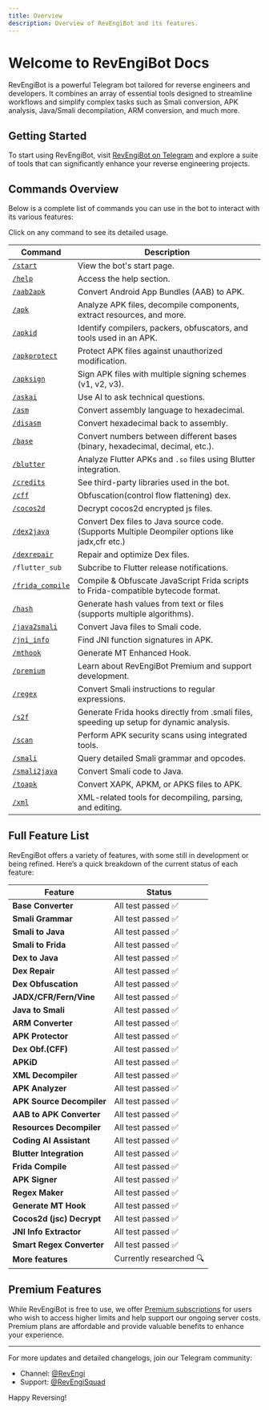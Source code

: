 ```yaml
---
title: Overview
description: Overview of RevEngiBot and its features.
---
```


# Welcome to RevEngiBot Docs

RevEngiBot is a powerful Telegram bot tailored for reverse engineers and developers. It combines an array of essential tools designed to streamline workflows and simplify complex tasks such as Smali conversion, APK analysis, Java/Smali decompilation, ARM conversion, and much more.

## Getting Started

To start using RevEngiBot, visit [RevEngiBot on Telegram](https://t.me/RevEngiBot) and explore a suite of tools that can significantly enhance your reverse engineering projects.

## Commands Overview

Below is a complete list of commands you can use in the bot to interact with its various features:

<Callout title="TIP">Click on any command to see its detailed usage.</Callout>

| Command                                            | Description                                                                                     |
| -------------------------------------------------- | ----------------------------------------------------------------------------------------------- |
| [`/start`](./docs/commands/#start)                 | View the bot's start page.                                                                      |
| [`/help`](./docs/commands/#help)                   | Access the help section.                                                                        |
| [`/aab2apk`](./docs/commands/#aab-to-apk)          | Convert Android App Bundles (AAB) to APK.                                                       |
| [`/apk`](./docs/commands/#apk)                     | Analyze APK files, decompile components, extract resources, and more.                           |
| [`/apkid` ](./docs/commands/#apkid)                | Identify compilers, packers, obfuscators, and tools used in an APK.                             |
| [`/apkprotect`](./docs/commands/#apkprotect)       | Protect APK files against unauthorized modification.                                            |
| [`/apksign`](./docs/commands/#apksign)             | Sign APK files with multiple signing schemes (v1, v2, v3).                                      |
| [`/askai`](./docs/commands/#askai)                 | Use AI to ask technical questions.                                                              |
| [`/asm`](./docs/commands/#asm)                     | Convert assembly language to hexadecimal.                                                       |
| [`/disasm`](./docs/commands/#disasm)               | Convert hexadecimal back to assembly.                                                           |
| [`/base`](./docs/commands/#base)                   | Convert numbers between different bases (binary, hexadecimal, decimal, etc.).                   |
| [`/blutter`](./docs/commands/#blutter)             | Analyze Flutter APKs and `.so` files using Blutter integration.                                 |
| [`/credits`](./docs/commands/#credits)             | See third-party libraries used in the bot.                                                      |
| [`/cff`](./docs/commands/#cff)                     | Obfuscation(control flow flattening) dex.                                                       |
| [`/cocos2d`](./docs/commands/#cocos2d)             | Decrypt cocos2d encrypted js files.                                                             |
| [`/dex2java`](./docs/commands/#dex2java)           | Convert Dex files to Java source code. (Supports Multiple Deompiler options like jadx,cfr etc.) |
| [`/dexrepair`](./docs/commands/#dex-repair)        | Repair and optimize Dex files.                                                                  |
| `/flutter_sub`                                     | Subcribe to Flutter release notifications.                                                      |
| [`/frida_compile`](./docs/commands/#frida_compile) | Compile & Obfuscate JavaScript Frida scripts to Frida-compatible bytecode format.               |
| [`/hash`](./docs/commands/#hash)                   | Generate hash values from text or files (supports multiple algorithms).                         |
| [`/java2smali`](./docs/commands/#java2smali)       | Convert Java files to Smali code.                                                               |
| [`/jni_info`](./docs/commands/#jni_info)           | Find JNI function signatures in APK.                                                            |
| [`/mthook`](./docs/commands/#mthook)               | Generate MT Enhanced Hook.                                                                      |
| [`/premium`](#premium)                             | Learn about RevEngiBot Premium and support development.                                         |
| [`/regex`](./docs/commands/#regex)                 | Convert Smali instructions to regular expressions.                                              |
| [`/s2f`](./docs/commands/#s2f)                     | Generate Frida hooks directly from .smali files, speeding up setup for dynamic analysis.        |
| [`/scan`](./docs/commands/#scan)                   | Perform APK security scans using integrated tools.                                              |
| [`/smali`](./docs/commands/#smali)                 | Query detailed Smali grammar and opcodes.                                                       |
| [`/smali2java`](./docs/commands/#java2smali)       | Convert Smali code to Java.                                                                     |
| [`/toapk`](./docs/commands/#toapk)                 | Convert XAPK, APKM, or APKS files to APK.                                                       |
| [`/xml`](./docs/commands/#xml)                     | XML-related tools for decompiling, parsing, and editing.                                        |

## Full Feature List

RevEngiBot offers a variety of features, with some still in development or being refined. Here’s a quick breakdown of the current status of each feature:

| Feature                   | Status                  |
| ------------------------- | ----------------------- |
| **Base Converter**        | All test passed ✅      |
| **Smali Grammar**         | All test passed ✅      |
| **Smali to Java**         | All test passed ✅      |
| **Smali to Frida**        | All test passed ✅      |
| **Dex to Java**           | All test passed ✅      |
| **Dex Repair**            | All test passed ✅      |
| **Dex Obfuscation**       | All test passed ✅      |
| **JADX/CFR/Fern/Vine**    | All test passed ✅      |
| **Java to Smali**         | All test passed ✅      |
| **ARM Converter**         | All test passed ✅      |
| **APK Protector**         | All test passed ✅      |
| **Dex Obf.(CFF)**         | All test passed ✅      |
| **APKiD**                 | All test passed ✅      |
| **XML Decompiler**        | All test passed ✅      |
| **APK Analyzer**          | All test passed ✅      |
| **APK Source Decompiler** | All test passed ✅      |
| **AAB to APK Converter**  | All test passed ✅      |
| **Resources Decompiler**  | All test passed ✅      |
| **Coding AI Assistant**   | All test passed ✅      |
| **Blutter Integration**   | All test passed ✅      |
| **Frida Compile**         | All test passed ✅      |
| **APK Signer**            | All test passed ✅      |
| **Regex Maker**           | All test passed ✅      |
| **Generate MT Hook**      | All test passed ✅      |
| **Cocos2d (jsc) Decrypt** | All test passed ✅      |
| **JNI Info Extractor**    | All test passed ✅      |
| **Smart Regex Converter** | All test passed ✅      |
| **More features**         | Currently researched 🔍 |

## Premium Features <a id="premium"></a>

While RevEngiBot is free to use, we offer [Premium subscriptions](./premium) for users who wish to access higher limits and help support our ongoing server costs. Premium plans are affordable and provide valuable benefits to enhance your experience.

<Cards>
  <Card title="Learn More About Premium" href="./docs/premium" />
</Cards>

---

For more updates and detailed changelogs, join our Telegram community:

- Channel: [@RevEngi](https://t.me/RevEngi)
- Support: [@RevEngiSquad](https://t.me/RevEngiSquad)

Happy Reversing!
